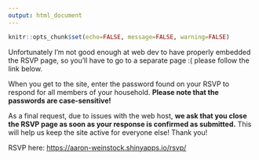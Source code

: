 ```yaml
---
output: html_document
---
```


```r
knitr::opts_chunk$set(echo=FALSE, message=FALSE, warning=FALSE)
```

Unfortunately I'm not good enough at web dev to have properly embedded the RSVP page, so you'll have to go to a separate page :( please follow the link below.

When you get to the site, enter the password found on your RSVP to respond for all members of your household. **Please note that the passwords are case-sensitive!**

As a final request, due to issues with the web host, **we ask that you close the RSVP page as soon as your response is confirmed as submitted.** This will help us keep the site active for everyone else! Thank you!

RSVP here: [https://aaron-weinstock.shinyapps.io/rsvp/]( https://aaron-weinstock.shinyapps.io/rsvp/)



